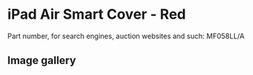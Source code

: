 
# iPad Air Smart Cover - Red

Part number, for search engines, auction websites and such: MF058LL/A

## Image gallery

<div style={{ width: '100%', maxWidth: '768px' }}>
<GalleryComponent
    images={[
      {
        original: "/everysource/MF058.webp",
        thumbnail: "/everypreview/MF058.webp",
      },
      {
        original: "/everysource/MF058_AV1_SILVER.webp",
        thumbnail: "/everypreview/MF058_AV1_SILVER.webp",
      },
      {
        original: "/everysource/MF058_AV1_SPACE_GRAY.webp",
        thumbnail: "/everypreview/MF058_AV1_SPACE_GRAY.webp",
      },
      {
        original: "/everysource/MF058_AV3.webp",
        thumbnail: "/everypreview/MF058_AV3.webp",
      },
      {
        original: "/everysource/MF058_AV4.webp",
        thumbnail: "/everypreview/MF058_AV4.webp",
      },
      {
        original: "/everysource/MF058_AV5.webp",
        thumbnail: "/everypreview/MF058_AV5.webp",
      },
      {
        original: "/everysource/MF058_AV6.webp",
        thumbnail: "/everypreview/MF058_AV6.webp",
      }
    ]}
  />
</div>